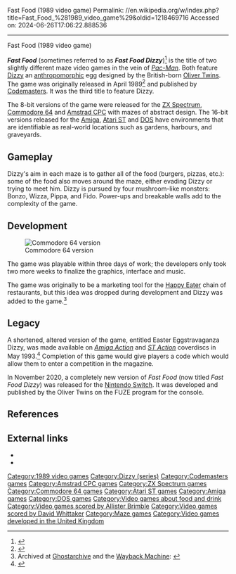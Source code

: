 Fast Food (1989 video game)
Permalink: //en.wikipedia.org/w/index.php?title=Fast_Food_%281989_video_game%29&oldid=1218469716
Accessed on: 2024-06-26T17:06:22.888536



------
Fast Food (1989 video game)
{{about|the Codemasters video game|the Atari 2600 game|Fast Food (1982 video game)}}
{{Use dmy dates|date=April 2022}}
{{Infobox video game
| title = Fast Food
| image = Dizzy fastfood-game-cover.jpg
| developer = [[Oliver Twins]]
| publisher = [[Codemasters]]
| designer = 
| composer = [[David Whittaker (video game composer)|David Whittaker]] (ZX, CPC)<br />[[Allister Brimble]] (Amiga)
| engine = 
| series = ''[[Dizzy (series)|Dizzy]]''
| released = April 1989
| genre = [[Maze video game|Maze]]
| modes = [[Single-player]]
| platforms = [[Amiga]], [[Amstrad CPC]], [[Atari ST]], [[Commodore 64]], [[DOS]], [[Enterprise (computer)|Enterprise 64/128]], [[Nintendo Switch|Switch]], [[ZX Spectrum]]
}}

'''''Fast Food''''' (sometimes referred to as '''''Fast Food Dizzy''''')<ref>{{cite web |url=http://www.worldofspectrum.org/showmag.cgi?mag=SinclairUser/Issue123/Pages/SinclairUser12300015.jpg |title = Sinclair User}}</ref> is the title of two slightly different maze video games in the vein of ''[[Pac-Man]]''. Both feature [[Dizzy (series)|Dizzy]] an [[anthropomorphism|anthropomorphic]] egg designed by the British-born [[Oliver Twins]]. The game was originally released in April 1989<ref>{{cite web |url=http://www.olivertwins.com/FastFood |title=Fast Food |website=The Oliver Twins |access-date=8 September 2018 |archive-date=2 August 2018 |archive-url=https://web.archive.org/web/20180802235033/http://www.olivertwins.com/FastFood |url-status=dead}}</ref> and published by [[Codemasters]]. It was the third title to feature Dizzy.

The 8-bit versions of the game were released for the [[ZX Spectrum]], [[Commodore 64]] and [[Amstrad CPC]] with mazes of abstract design. The 16-bit versions released for the [[Amiga]], [[Atari ST]] and [[DOS]] have environments that are identifiable as real-world locations such as gardens, harbours, and graveyards.

==Gameplay==
Dizzy's aim in each maze is to gather all of the food (burgers, pizzas, etc.): some of the food also moves around the maze, either evading Dizzy or trying to meet him. Dizzy is pursued by four mushroom-like monsters: Bonzo, Wizza, Pippa, and Fido. Power-ups and breakable walls add to the complexity of the game.

==Development==
[[Image:Dizzy-fast-food-screenshot-com64.gif|thumb|left|Commodore 64 version]]

The game was playable within three days of work; the developers only took two more weeks to finalize the graphics, interface and music.{{citation needed|date=May 2015}}

The game was originally to be a marketing tool for the [[Happy Eater]] chain of restaurants, but this idea was dropped during development and Dizzy was added to the game.<ref>Archived at [https://ghostarchive.org/varchive/youtube/20211211/ME0wVsGExSM Ghostarchive]{{cbignore}} and the [https://web.archive.org/web/20160316085337/https://www.youtube.com/watch?v=ME0wVsGExSM Wayback Machine]{{cbignore}}: {{cite AV media | url = https://www.youtube.com/watch?v=ME0wVsGExSM | title = Let's Play Fast Food starring Dizzy by The Oliver Twins March 1989 | website=[[YouTube]]}}{{cbignore}}</ref>

==Legacy==
A shortened, altered version of the game, entitled Easter Eggstravaganza Dizzy, was made available on ''[[Amiga Action]]'' and ''[[ST Action]]'' coverdiscs in May 1993.<ref>{{cite web |url=http://amr.abime.net/issue_117_pages |title = Amiga Action 44 (May 1993) Page scans - Amiga Magazine Rack}}</ref> Completion of this game would give players a code which would allow them to enter a competition in the magazine.

In November 2020, a completely new version of ''Fast Food'' (now titled ''Fast Food Dizzy'') was released for the [[Nintendo Switch]]. It was developed and published by the Oliver Twins on the FUZE program for the console.

==References==
{{reflist}}

== External links ==
* {{moby game|id=/fast-food|name=''Fast Food''}}
* {{WoS game|id=0009343|name=Fast Food}}

{{Dizzy series}}

[[Category:1989 video games]]
[[Category:Dizzy (series)]]
[[Category:Codemasters games]]
[[Category:Amstrad CPC games]]
[[Category:ZX Spectrum games]]
[[Category:Commodore 64 games]]
[[Category:Atari ST games]]
[[Category:Amiga games]]
[[Category:DOS games]]
[[Category:Video games about food and drink]]
[[Category:Video games scored by Allister Brimble]]
[[Category:Video games scored by David Whittaker]]
[[Category:Maze games]]
[[Category:Video games developed in the United Kingdom]]